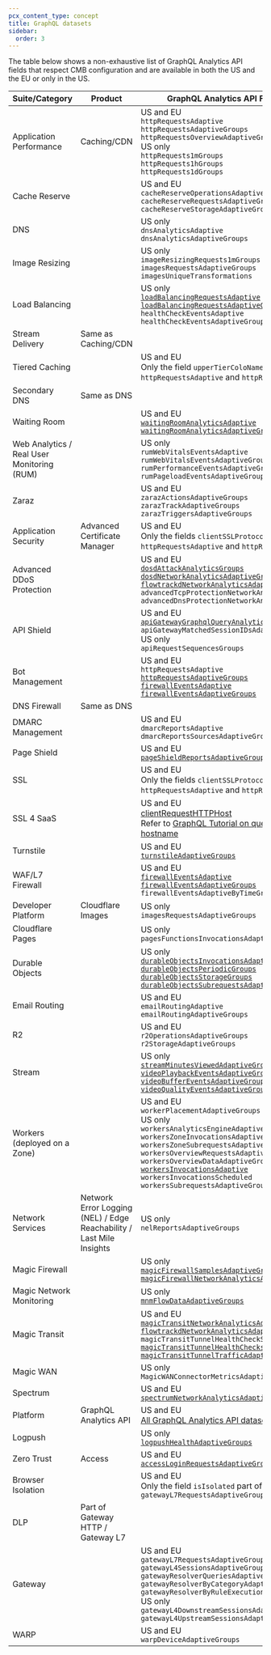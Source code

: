 ```yaml
---
pcx_content_type: concept
title: GraphQL datasets
sidebar:
  order: 3
---
```


The table below shows a non-exhaustive list of GraphQL Analytics API fields that respect CMB configuration and are available in both the US and the EU or only in the US.

| Suite/Category                             | Product                                                              | GraphQL Analytics API Field(s) supported in                                                                                                                                                                                                                                                                                                                                                                                                                                                                                         |
| ------------------------------------------ | -------------------------------------------------------------------- | ----------------------------------------------------------------------------------------------------------------------------------------------------------------------------------------------------------------------------------------------------------------------------------------------------------------------------------------------------------------------------------------------------------------------------------------------------------------------------------------------------------------------------------- |
| Application Performance                    | Caching/CDN                                                          | US and EU <br/> `httpRequestsAdaptive` <br/> `httpRequestsAdaptiveGroups` <br/> `httpRequestsOverviewAdaptiveGroups` <br/> US only <br/> `httpRequests1mGroups` <br/> `httpRequests1hGroups` <br/> `httpRequests1dGroups`                                                                                                                                                                                                                                                                                                           |
| Cache Reserve                              |                                                                      | US and EU <br/> `cacheReserveOperationsAdaptiveGroups` <br/> `cacheReserveRequestsAdaptiveGroups` <br/> `cacheReserveStorageAdaptiveGroups`                                                                                                                                                                                                                                                                                                                                                                                         |
| DNS                                        |                                                                      | US only <br/> `dnsAnalyticsAdaptive` <br/> `dnsAnalyticsAdaptiveGroups`                                                                                                                                                                                                                                                                                                                                                                                                                                                             |
| Image Resizing                             |                                                                      | US only <br/> `imageResizingRequests1mGroups` <br/> `imagesRequestsAdaptiveGroups` <br/> `imagesUniqueTransformations`                                                                                                                                                                                                                                                                                                                                                                                                              |
| Load Balancing                             |                                                                      | US only <br/> [`loadBalancingRequestsAdaptive`](/load-balancing/reference/load-balancing-analytics/#graphql-analytics) <br/> [`loadBalancingRequestsAdaptiveGroups`](/load-balancing/reference/load-balancing-analytics/#graphql-analytics) <br/> `healthCheckEventsAdaptive` <br/> `healthCheckEventsAdaptiveGroups`                                                                                                                                                                                                               |
| Stream Delivery                            | Same as Caching/CDN                                                  |
| Tiered Caching                             |                                                                      | US and EU <br/> Only the field `upperTierColoName` part of `httpRequestsAdaptive` and `httpRequestsAdaptiveGroups`                                                                                                                                                                                                                                                                                                                                                                                                                  |
| Secondary DNS                              | Same as DNS                                                          |
| Waiting Room                               |                                                                      | US and EU <br/> [`waitingRoomAnalyticsAdaptive`](/waiting-room/waiting-room-analytics/#graphql-analytics) <br/> [`waitingRoomAnalyticsAdaptiveGroups`](/waiting-room/waiting-room-analytics/#graphql-analytics)                                                                                                                                                                                                                                                                                                                     |
| Web Analytics / Real User Monitoring (RUM) |                                                                      | US only <br/> `rumWebVitalsEventsAdaptive` <br/> `rumWebVitalsEventsAdaptiveGroups` <br/> `rumPerformanceEventsAdaptiveGroups` <br/> `rumPageloadEventsAdaptiveGroups`                                                                                                                                                                                                                                                                                                                                                              |
| Zaraz                                      |                                                                      | US and EU <br/>`zarazActionsAdaptiveGroups` <br/> `zarazTrackAdaptiveGroups` <br/> `zarazTriggersAdaptiveGroups`                                                                                                                                                                                                                                                                                                                                                                                                                    |
| Application Security                       | Advanced Certificate Manager                                         | US and EU <br/> Only the fields `clientSSLProtocol` and `ja3Hash` part of `httpRequestsAdaptive` and `httpRequestsAdaptiveGroups`                                                                                                                                                                                                                                                                                                                                                                                                   |
| Advanced DDoS Protection                   |                                                                      | US and EU <br/> [`dosdAttackAnalyticsGroups`](/analytics/graphql-api/migration-guides/network-analytics-v2/node-reference/) <br/> [`dosdNetworkAnalyticsAdaptiveGroups`](/analytics/graphql-api/migration-guides/network-analytics-v2/node-reference/) <br/> [`flowtrackdNetworkAnalyticsAdaptiveGroups`](/analytics/graphql-api/migration-guides/network-analytics-v2/node-reference/) <br/> `advancedTcpProtectionNetworkAnalyticsAdaptiveGroups` <br/> `advancedDnsProtectionNetworkAnalyticsAdaptiveGroups`                     |
| API Shield                                 |                                                                      | US and EU <br/> [`apiGatewayGraphqlQueryAnalyticsGroups`](/api-shield/security/graphql-protection/api/#gather-graphql-statistics) <br/> `apiGatewayMatchedSessionIDsAdaptiveGroups` <br/> US only <br/> `apiRequestSequencesGroups`                                                                                                                                                                                                                                                                                           |
| Bot Management                             |                                                                      | US and EU <br/>`httpRequestsAdaptive` <br/> [`httpRequestsAdaptiveGroups`](/analytics/graphql-api/migration-guides/graphql-api-analytics/) <br/> [`firewallEventsAdaptive`](/analytics/graphql-api/tutorials/querying-firewall-events/) <br/> [`firewallEventsAdaptiveGroups`](https://blog.cloudflare.com/how-we-used-our-new-graphql-api-to-build-firewall-analytics/)                                                                                                                                                            |
| DNS Firewall                               | Same as DNS                                                          |
| DMARC Management                           |                                                                      | US and EU <br/> `dmarcReportsAdaptive` <br/> `dmarcReportsSourcesAdaptiveGroups`                                                                                                                                                                                                                                                                                                                                                                                                                                                    |
| Page Shield                                |                                                                      | US and EU <br/> [`pageShieldReportsAdaptiveGroups`](/page-shield/policies/violations/#get-policy-violations-via-graphql-api)                                                                                                                                                                                                                                                                                                                                                                                                        |
| SSL                                        |                                                                      | US and EU <br/> Only the fields `clientSSLProtocol` and `ja3Hash` part of `httpRequestsAdaptive` and `httpRequestsAdaptiveGroups`                                                                                                                                                                                                                                                                                                                                                                                                   |
| SSL 4 SaaS                                 |                                                                      | US and EU <br/> [clientRequestHTTPHost](/cloudflare-for-platforms/cloudflare-for-saas/hostname-analytics/#explore-customer-usage) <br/> Refer to [GraphQL Tutorial on querying HTTP events by hostname](/analytics/graphql-api/tutorials/end-customer-analytics/)                                                                                                                                                                                                                                                                   |
| Turnstile                                  |                                                                      | US and EU <br/> [`turnstileAdaptiveGroups`](/turnstile/turnstile-analytics/#graphql)                                                                                                                                                                                                                                                                                                                                                                                                                                                |
| WAF/L7 Firewall                            |                                                                      | US and EU <br/> [`firewallEventsAdaptive`](/analytics/graphql-api/tutorials/querying-firewall-events/) <br/> [`firewallEventsAdaptiveGroups`](https://blog.cloudflare.com/how-we-used-our-new-graphql-api-to-build-firewall-analytics/) <br/> `firewallEventsAdaptiveByTimeGroups`                                                                                                                                                                                                                                                  |
| Developer Platform                         | Cloudflare Images                                                    | US only <br/> `imagesRequestsAdaptiveGroups`                                                                                                                                                                                                                                                                                                                                                                                                                                                                                        |
| Cloudflare Pages                           |                                                                      | US only <br/> `pagesFunctionsInvocationsAdaptiveGroups` <br/>                                                                                                                                                                                                                                                                                                                                                                                                                                                                       |
| Durable Objects                            |                                                                      | US only <br/> [`durableObjectsInvocationsAdaptiveGroups`](/durable-objects/observability/graphql-analytics/) <br/> [`durableObjectsPeriodicGroups`](/durable-objects/observability/graphql-analytics/) <br/> [`durableObjectsStorageGroups`](/durable-objects/observability/graphql-analytics/) <br/> [`durableObjectsSubrequestsAdaptiveGroups`](/durable-objects/observability/graphql-analytics/)                                                                                                                                |
| Email Routing                              |                                                                      | US and EU <br/> `emailRoutingAdaptive` <br/> `emailRoutingAdaptiveGroups`                                                                                                                                                                                                                                                                                                                                                                                                                                                           |
| R2                                         |                                                                      | US and EU <br/> `r2OperationsAdaptiveGroups` <br/> `r2StorageAdaptiveGroups`                                                                                                                                                                                                                                                                                                                                                                                                                                                        |
| Stream                                     |                                                                      | US only <br/> [`streamMinutesViewedAdaptiveGroups`](/stream/getting-analytics/fetching-bulk-analytics/) <br/> [`videoPlaybackEventsAdaptiveGroups`](/stream/getting-analytics/fetching-bulk-analytics/) <br/> [`videoBufferEventsAdaptiveGroups`](/stream/getting-analytics/fetching-bulk-analytics/) <br/> [`videoQualityEventsAdaptiveGroups`](/stream/getting-analytics/fetching-bulk-analytics/)                                                                                                                                |
| Workers (deployed on a Zone)               |                                                                      | US and EU <br/> `workerPlacementAdaptiveGroups` <br/> US only <br/> `workersAnalyticsEngineAdaptiveGroups` <br/> `workersZoneInvocationsAdaptiveGroups` <br/> `workersZoneSubrequestsAdaptiveGroups` <br/> `workersOverviewRequestsAdaptiveGroups` <br/> `workersOverviewDataAdaptiveGroups` <br/> [`workersInvocationsAdaptive`](/analytics/graphql-api/tutorials/querying-workers-metrics/) <br/> `workersInvocationsScheduled` <br/> `workersSubrequestsAdaptiveGroups`                                                          |
| Network Services                           | Network Error Logging (NEL) / Edge Reachability / Last Mile Insights | US only <br/> `nelReportsAdaptiveGroups`                                                                                                                                                                                                                                                                                                                                                                                                                                                                                            |
| Magic Firewall                             |                                                                      | US only <br/> [`magicFirewallSamplesAdaptiveGroups`](/magic-firewall/tutorials/graphql-analytics/) <br/> [`magicFirewallNetworkAnalyticsAdaptiveGroups`](/magic-firewall/tutorials/graphql-analytics/#example-queries-for-magic-firewall)                                                                                                                                                                                                                                                                                           |
| Magic Network Monitoring                   |                                                                      | US only <br/> [`mnmFlowDataAdaptiveGroups`](/magic-network-monitoring/tutorials/graphql-analytics/)                                                                                                                                                                                                                                                                                                                                                                                                                                 |
| Magic Transit                              |                                                                      | US and EU <br/> [`magicTransitNetworkAnalyticsAdaptiveGroups`](/analytics/graphql-api/migration-guides/network-analytics-v2/node-reference/) <br/> [`flowtrackdNetworkAnalyticsAdaptiveGroups`](/analytics/graphql-api/migration-guides/network-analytics-v2/node-reference/) <br/> `magicTransitTunnelHealthCheckSLOsAdaptiveGroups` <br/>[`magicTransitTunnelHealthChecksAdaptiveGroups`](/analytics/graphql-api/tutorials/querying-magic-transit-tunnel-healthcheck-results/) <br/> [`magicTransitTunnelTrafficAdaptiveGroups`](/magic-transit/analytics/query-bandwidth/) |
| Magic WAN                                  |                                                                      | US only <br/> `MagicWANConnectorMetricsAdaptiveGroups`                                                                                                                                                                                                                                                                                                                                                                                                                                                                              |
| Spectrum                                   |                                                                      | US and EU <br/> [`spectrumNetworkAnalyticsAdaptiveGroups`](/analytics/graphql-api/migration-guides/network-analytics-v2/node-reference/)                                                                                                                                                                                                                                                                                                                                                                                            |
| Platform                                   | GraphQL Analytics API                                                | US and EU <br/> [All GraphQL Analytics API datasets](/analytics/graphql-api/features/discovery/introspection/)                                                                                                                                                                                                                                                                                                                                                                                                                      |
| Logpush                                    |                                                                      | US only <br/> [`logpushHealthAdaptiveGroups`](/logs/logpush/alerts-and-analytics/#enable-logpush-health-analytics) <br/>                                                                                                                                                                                                                                                                                                                                                                                                        |
| Zero Trust                                 | Access                                                               | US and EU <br/> [`accessLoginRequestsAdaptiveGroups`](/analytics/graphql-api/tutorials/querying-access-login-events/)                                                                                                                                                                                                                                                                                                                                                                                                               |
| Browser Isolation                          |                                                                      | US and EU <br/> Only the field `isIsolated` part of `gatewayL7RequestsAdaptiveGroups`                                                                                                                                                                                                                                                                                                                                                                                                                                               |
| DLP                                        | Part of Gateway HTTP / Gateway L7                                    |
| Gateway                                    |                                                                      | US and EU <br/> `gatewayL7RequestsAdaptiveGroups` <br/> `gatewayL4SessionsAdaptiveGroups` <br/> `gatewayResolverQueriesAdaptiveGroups` <br/> `gatewayResolverByCategoryAdaptiveGroups` <br/> `gatewayResolverByRuleExecutionPerformanceAdaptiveGroups` <br/> US only <br/> `gatewayL4DownstreamSessionsAdaptiveGroups` <br/> `gatewayL4UpstreamSessionsAdaptiveGroups`                                                                                                                                                              |
| WARP                                       |                                                                      | US and EU <br/> `warpDeviceAdaptiveGroups`                                                                                                                                                                                                                                                                                                                                                                                                                                                                                          |
